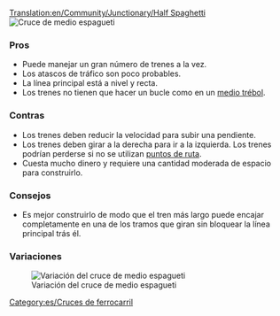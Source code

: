 [[Translation:en/Community/Junctionary/Half Spaghetti]]
{{es/Menú de Cruces}}
[[File:en/3way halfspaghetti.png|frame|none|Cruce de medio espagueti]]

===Pros===
*Puede manejar un gran número de trenes a la vez.
*Los atascos de tráfico son poco probables.
*La línea principal está a nivel y recta.
*Los trenes no tienen que hacer un bucle como en un [[es/Community/Junctionary/Cruce de medio trébol|medio trébol]].

===Contras===
*Los trenes deben reducir la velocidad para subir una pendiente.
*Los trenes deben girar a la derecha para ir a la izquierda. Los trenes podrían perderse si no se utilizan [[es/Manual/Puntos de ruta|puntos de ruta]].
*Cuesta mucho dinero y requiere una cantidad moderada de espacio para construirlo.

===Consejos===
*Es mejor construirlo de modo que el tren más largo puede encajar completamente en una de los tramos que giran sin bloquear la línea principal trás él.

[[Category:es/Cruces de ferrocarril]]

===Variaciones===

[[File:en/Half spaghetti.jpeg|frame|none|Variación del cruce de medio espagueti]]